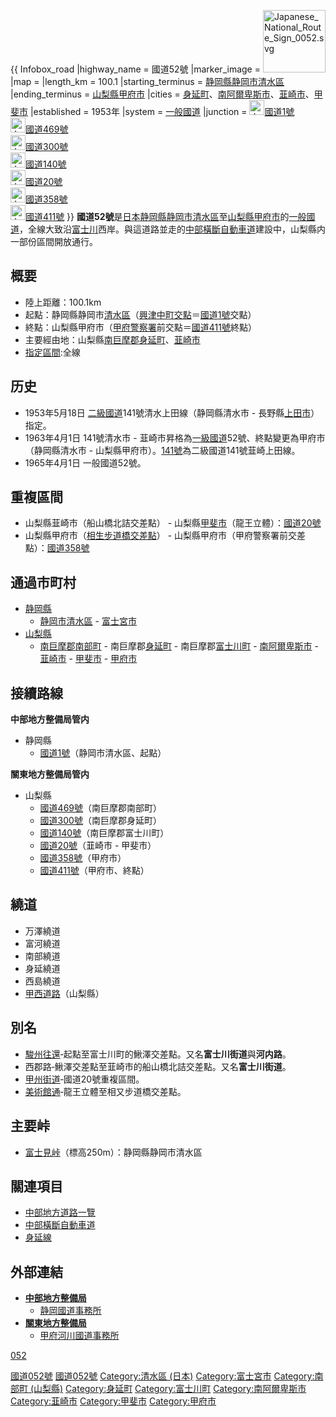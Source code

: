 {{
Infobox_road
|highway_name      = 國道52號
|marker_image      = [[File:Japanese_National_Route_Sign_0052.svg|100px]]
|map ={{maplink|zoom=8|frame=yes|plain=no|frame-align=center|frame-width=300|frame-height=300|frame-latitude=35.31|frame-longitude=138.50||type=line|stroke-color=#cc0000|stroke-width=2}}
|length_km    = 100.1
|starting_terminus = [[静岡縣|静岡縣]][[静岡市|静岡市]][[清水區_(日本)|清水區]]
|ending_terminus   = [[山梨縣|山梨縣]][[甲府市|甲府市]]
|cities            = [[身延町|身延町]]、[[南阿爾卑斯市|南阿爾卑斯市]]、[[韮崎市|韮崎市]]、[[甲斐市|甲斐市]]
|established       = 1953年
|system            = [[一般國道|一般國道]]
|junction          = [[File:Japanese_National_Route_Sign_0001.svg|24px]][[國道1號_(日本)|國道1號]]<br />[[File:Japanese_National_Route_Sign_0469.svg|24px]][[國道469號|國道469號]]<br />[[File:Japanese_National_Route_Sign_0300.svg|24px]][[國道300號|國道300號]]<br />[[File:Japanese_National_Route_Sign_0140.svg|24px]][[國道140號|國道140號]]<br />[[File:Japanese_National_Route_Sign_0020.svg|24px]][[國道20號_(日本)|國道20號]]<br />[[File:Japanese_National_Route_Sign_0358.svg|24px]][[國道358號|國道358號]]<br />[[File:Japanese_National_Route_Sign_0411.svg|24px]][[國道411號|國道411號]]<!-- 指定區間に接續する國道のみ記述 -->
}}
'''國道52號'''是[[日本|日本]][[静岡縣|静岡縣]][[静岡市|静岡市]][[清水區_(日本)|清水區]]至[[山梨縣|山梨縣]][[甲府市|甲府市]]的[[一般國道|一般國道]]，全線大致沿[[富士川|富士川]]西岸。與這道路並走的[[中部橫斷自動車道|中部橫斷自動車道]]建設中，山梨縣内一部份區間開放通行。

== 概要 ==
* 陸上距離：100.1km
* 起點：静岡縣静岡市[[清水區_(日本)|清水區]]（[[興津中町交差點|興津中町交點]]＝[[國道1號_(日本)|國道1號]]交點）
* 終點：山梨縣甲府市（[[甲府警察署|甲府警察署]]前交點＝[[國道411號|國道411號]]終點）
* 主要經由地：山梨縣[[南巨摩郡|南巨摩郡]][[身延町|身延町]]、[[韮崎市|韮崎市]]
* [[指定區間|指定區間]]:全線

== 历史 ==
* 1953年5月18日 [[二級國道|二級國道]]141號清水上田線（静岡縣清水市 - 長野縣[[上田市|上田市]]）指定。
* 1963年4月1日 141號清水市 - 韮崎市昇格為[[一級國道|一級國道]]52號、終點變更為甲府市（静岡縣清水市 - 山梨縣甲府市）。[[國道141號|141號]]為二級國道141號韮崎上田線。
* 1965年4月1日 一般國道52號。

== 重複區間 ==
* 山梨縣韮崎市（船山橋北詰交差點） - 山梨縣[[甲斐市|甲斐市]]（龍王立體）：[[國道20號_(日本)|國道20號]]
* 山梨縣甲府市（[[相生步道橋交差點|相生步道橋交差點]]） - 山梨縣甲府市（甲府警察署前交差點）：[[國道358號|國道358號]]
== 通過市町村 ==
*[[静岡縣|静岡縣]]
**[[静岡市|静岡市]][[清水區_(日本)|清水區]] - [[富士宮市|富士宮市]]
*[[山梨縣|山梨縣]]
**[[南巨摩郡|南巨摩郡]][[南部町_(山梨縣)|南部町]] - 南巨摩郡[[身延町|身延町]] - 南巨摩郡[[富士川町|富士川町]] - [[南阿爾卑斯市|南阿爾卑斯市]] - [[韮崎市|韮崎市]] - [[甲斐市|甲斐市]] - [[甲府市|甲府市]]

==接續路線==
'''中部地方整備局管内'''
*静岡縣
**[[國道1號_(日本)|國道1號]]（静岡市清水區、起點）

'''關東地方整備局管内'''
*山梨縣
**[[國道469號|國道469號]]（南巨摩郡南部町）
**[[國道300號|國道300號]]（南巨摩郡身延町）
**[[國道140號|國道140號]]（南巨摩郡富士川町）
**[[國道20號_(日本)|國道20號]]（韮崎市 - 甲斐市）
**[[國道358號|國道358號]]（甲府市）
**[[國道411號|國道411號]]（甲府市、終點）

== 繞道 ==
* 万澤繞道
* 富河繞道
* 南部繞道
* 身延繞道
* 西島繞道
* [[甲西道路|甲西道路]]（山梨縣）

== 別名 ==
* [[駿州往還|駿州往還]]‐起點至富士川町的鰍澤交差點。又名'''富士川街道'''與'''河内路'''。
* 西郡路‐鰍澤交差點至韮崎市的船山橋北詰交差點。又名'''富士川街道'''。
* [[甲州街道|甲州街道]]‐國道20號重複區間。
* [[美術館通|美術館通]]‐龍王立體至相又步道橋交差點。

== 主要峠 ==
* [[富士見峠|富士見峠]]（標高250m）：静岡縣静岡市清水區

== 關連項目 ==
* [[中部地方道路一覽|中部地方道路一覽]]
* [[中部橫斷自動車道|中部橫斷自動車道]]
* [[身延線|身延線]]
{{日本一般國道列表}}

== 外部連結 ==
{{commonscat|Route 52 (Japan)}}
*'''[https://web.archive.org/web/20130105092947/http://www.cbr.mlit.go.jp/ 中部地方整備局]'''
**[https://web.archive.org/web/20061029100119/http://www.shizukoku.go.jp/ 静岡國道事務所]
*'''[http://www.ktr.mlit.go.jp/ 關東地方整備局]{{Wayback|url=http://www.ktr.mlit.go.jp/ |date=20120226203546 }}'''
**[http://www.ktr.mlit.go.jp/koufu/ 甲府河川國道事務所] {{Wayback|url=http://www.ktr.mlit.go.jp/koufu/ |date=20210113112101 }}

[[category:日本國道|052]]
[[Category:山梨縣道路|國道052號]]
[[Category:静岡縣道路|國道052號]]
[[Category:清水區_(日本)|Category:清水區 (日本)]]
[[Category:富士宮市|Category:富士宮市]]
[[Category:南部町_(山梨縣)|Category:南部町 (山梨縣)]]
[[Category:身延町|Category:身延町]]
[[Category:富士川町|Category:富士川町]]
[[Category:南阿爾卑斯市|Category:南阿爾卑斯市]]
[[Category:韮崎市|Category:韮崎市]]
[[Category:甲斐市|Category:甲斐市]]
[[Category:甲府市|Category:甲府市]]